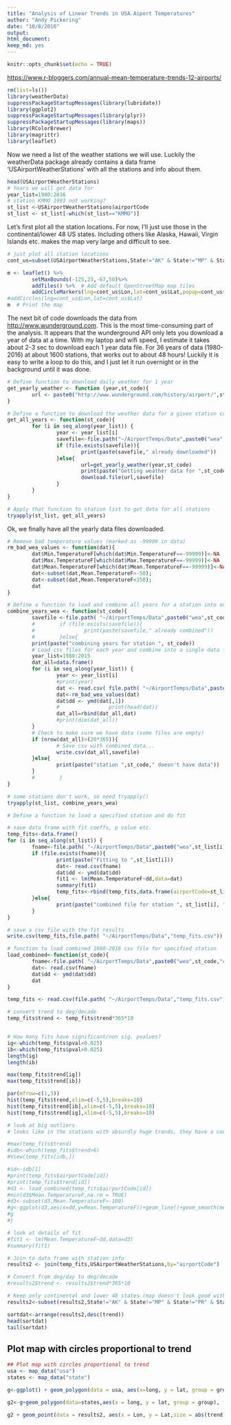 ```yaml
---
title: "Analysis of Linear Trends in USA Aiport Temperatures"
author: "Andy Pickering"
date: "10/8/2016"
output: 
html_document: 
keep_md: yes
---
```


```r
knitr::opts_chunk$set(echo = TRUE)
```


<https://www.r-bloggers.com/annual-mean-temperature-trends-12-airports/>

```r
rm(list=ls())
library(weatherData)
suppressPackageStartupMessages(library(lubridate))
library(ggplot2)
suppressPackageStartupMessages(library(plyr))
suppressPackageStartupMessages(library(maps))
library(RColorBrewer)
library(magrittr)
library(leaflet)
```

Now we need a list of the weather stations we will use. Luckily the weatherData package already contains a data frame 'USAirportWeatherStations' with all the stations and info about them.
```r
head(USAirportWeatherStations)
# Years we will get data for
year_list=1980:2016
# station KMMO 1993 not working?
st_list <-USAirportWeatherStations$airportCode
st_list <- st_list[-which(st_list=="KMMO")]
```

Let's first plot all the station locations. For now, I'll just use those in the continental/lower 48 US states. Including others like Alaska, Hawaii, Virgin Islands etc. makes the map very large and difficult to see.
```r
# just plot all station locations
cont_us=subset(USAirportWeatherStations,State!="AK" & State!="MP" & State!="PR" & State!="HI" & State!="VI" & State!="GU")

m <- leaflet() %>%
        setMaxBounds(-125,23,-67,50)%>%
        addTiles() %>%  # Add default OpenStreetMap map tiles
        addCircleMarkers(lng=cont_us$Lon,lat=cont_us$Lat,popup=cont_us$Station,radius=2,fill=TRUE,color="grey")#,clusterOptions = markerClusterOptions())
#addCircles(lng=cont_us$Lon,lat=cont_us$Lat)
m  # Print the map

```

The next bit of code downloads the data from <http://www.wunderground.com>. This is the most time-consuming part of the analysis. It appears that the wunderground API only lets you download a year of data at a time. With my laptop and wifi speed, I estimate it takes about 2-3 sec to download each 1 year data file. For 36 years of data (1980-2016) at about 1600 stations, that works out to about 48 hours! Luckily it is easy to write a loop to do this, and I just let it run overnight or in the background until it was done.
```r
# Define function to download daily weather for 1 year
get_yearly_weather <- function (year,st_code){
        url <- paste0("http://www.wunderground.com/history/airport/",st_code,"/",year,"/1/1/CustomHistory.html?dayend=31&monthend=12&yearend=",year,"&req_city=NA&req_state=NA&req_statename=NA&format=1")
}

# Define a function to download the weather data for a given station code
get_all_years <- function(st_code){
        for (i in seq_along(year_list)) {
                year <- year_list[i]
                savefile<-file.path("~/AirportTemps/Data",paste0("wea",st_code,year,".csv"))
                if (file.exists(savefile)){
                        print(paste(savefile," already downloaded"))
                }else{
                        url=get_yearly_weather(year,st_code)
                        print(paste("Getting weather data for ",st_code," for year ",year))
                        download.file(url,savefile)
                }
        }
}

# Apply that function to station list to get data for all stations
tryapply(st_list, get_all_years)

```


Ok, we finally have all the yearly data files downloaded. 
```r
# Remove bad temperature values (marked as -99999 in data)
rm_bad_wea_values <- function(dat){
        dat$Min.TemperatureF[which(dat$Min.TemperatureF==-99999)]<-NA
        dat$Max.TemperatureF[which(dat$Max.TemperatureF==-99999)]<-NA
        dat$Mean.TemperatureF[which(dat$Mean.TemperatureF==-99999)]<-NA
        dat<-subset(dat,Mean.TemperatureF>-50);
        dat<-subset(dat,Mean.TemperatureF<150);
        dat
}

# Define a function to load and combine all years for a station into one dataframe
combine_years_wea <- function(st_code){
        savefile <-file.path( "~/AirportTemps/Data",paste0("wea",st_code,"combined.csv"))
        #        if (file.exists(savefile)){
        #                print(paste(savefile," already combined"))
        #        }else{
        print(paste("combining years for station ", st_code))
        # Load csv files for each year and combine into a single data frame
        year_list=1980:2015
        dat_all=data.frame()
        for (i in seq_along(year_list)) {
                year <- year_list[i]
                #print(year)
                dat <- read.csv( file.path( "~/AirportTemps/Data",paste0("wea",st_code,year,".csv")))
                dat<-rm_bad_wea_values(dat)
                dat$dd <- ymd(dat[,1])
                #                print(head(dat))
                dat_all=rbind(dat_all,dat)
                #print(dim(dat_all))
        }
        # Check to make sure we have data (some files are empty)
        if (nrow(dat_all)>(20*365)){
                # Save csv with combined data...
                write.csv(dat_all,savefile)
        }else{
                print(paste("station ",st_code," doesn't have data"))
        }
        #        }
}

# some stations don't work, so need tryapply()
tryapply(st_list, combine_years_wea)
```

```r
# Define a function to load a specified station and do fit

# save data frame with fit coeffs, p value etc.
temp_fits<-data.frame()
for (i in seq_along(st_list)) {
        fname<-file.path( "~/AirportTemps/Data",paste0("wea",st_list[i],"combined.csv"))
        if (file.exists(fname)){
                print(paste("Fitting to ",st_list[i]))
                dat<- read.csv(fname)
                dat$dd <- ymd(dat$dd)
                fit1 <- lm(Mean.TemperatureF~dd,data=dat)
                summary(fit1)
                temp_fits<-rbind(temp_fits,data.frame(airportCode=st_list[i],trend=fit1$coefficients[2],pval=summary(fit1)$coefficients[2,4]))
        }else{
                print(paste("combined file for station ", st_list[i], " doesn't exist, skipping"))
        }
}

# save a csv file with the fit results
write.csv(temp_fits,file.path( "~/AirportTemps/Data","temp_fits.csv"))
```


```r
# function to load combined 1980-2016 csv file for specified station
load_combined<-function(st_code){
        fname<-file.path( "~/AirportTemps/Data",paste0("wea",st_code,"combined.csv"))
        dat<- read.csv(fname)
        dat$dd <- ymd(dat$dd)
        dat
}
```

```r

temp_fits <- read.csv(file.path( "~/AirportTemps/Data","temp_fits.csv"))

# convert trend to deg/decade
temp_fits$trend <- temp_fits$trend*365*10


# How many fits have significant/non sig. pvalues?
ig<-which(temp_fits$pval<0.025)
ib<-which(temp_fits$pval>0.025)
length(ig)
length(ib)

max(temp_fits$trend[ig])
max(temp_fits$trend[ib])

par(mfrow=c(1,3))
hist(temp_fits$trend,xlim=c(-5,5),breaks=10)
hist(temp_fits$trend[ib],xlim=c(-5,5),breaks=10)
hist(temp_fits$trend[ig],xlim=c(-5,5),breaks=10)

# look at big outliers
# looks like in the stations with absurdly huge trends, they have a couple of very small values

#max(temp_fits$trend)
#idb<-which(temp_fits$trend>6)
#View(temp_fits[idb,])

#id<-idb[1]
#print(temp_fits$airportCode[id])
#print(temp_fits$trend[id])
#d3 <- load_combined(temp_fits$airportCode[id])
#min(d3$Mean.TemperatureF,na.rm = TRUE)
#d3<-subset(d3,Mean.TemperatureF>-100)
#g<-ggplot(d3,aes(x=dd,y=Mean.TemperatureF))+geom_line()+geom_smooth(method="lm")
#g
#}

# look at details of fit
#fit1 <- lm(Mean.TemperatureF~dd,data=d3)
#summary(fit1)

# Join to data frame with station info
results2 <- join(temp_fits,USAirportWeatherStations,by="airportCode")

# Convert from deg/day to deg/decade
#results2$trend <- results2$trend*365*10

# Keep only continental and lower 48 states (map doesn't look good with others)
results2<-subset(results2,State!="AK" & State!="MP" & State!="PR" & State!="HI" )

sortdat<-arrange(results2,desc(trend))
head(sortdat)
tail(sortdat)

```

## Plot map with circles proportional to trend

```r

## Plot map with circles proportional to trend
usa <- map_data("usa")
states <- map_data("state")

g<-ggplot() + geom_polygon(data = usa, aes(x=long, y = lat, group = group), fill=NA, color="red") + coord_fixed(1.3) 

g2<-g+geom_polygon(data=states,aes(x = long, y = lat, group = group), fill="slategray",color = "white") + guides(fill=FALSE)  # do this to leave off the color legend

g2 + geom_point(data = results2, aes(x = Lon, y = Lat,size = abs(trend),color=trend)) + scale_color_gradient2(midpoint=0, low="blue", mid="white",high="red", space ="Lab" ,limits=c(-3,3)) +ggtitle("Linear trend [deg/decade] in mean temp., 1980-2016") + labs(x="Longitude",y="Latitude")

```